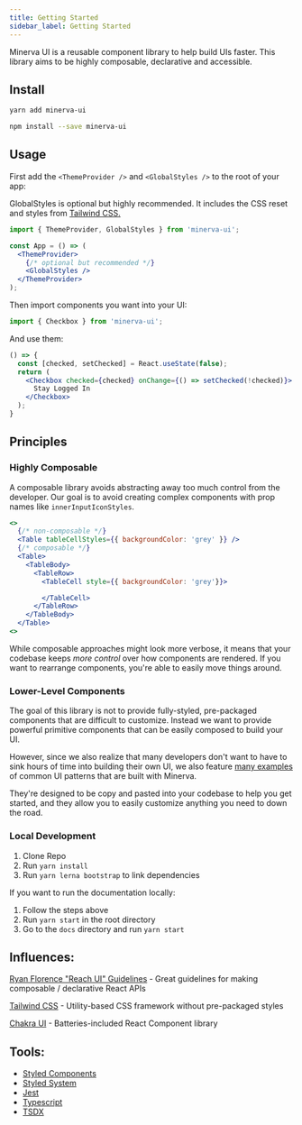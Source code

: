 ```yaml
---
title: Getting Started
sidebar_label: Getting Started
---
```


Minerva UI is a reusable component library to help build UIs faster. This library aims to be highly composable, declarative and accessible.

## Install

```bash
yarn add minerva-ui
```
```bash
npm install --save minerva-ui
```

## Usage

First add the `<ThemeProvider />` and `<GlobalStyles />` to the root of your app:

GlobalStyles is optional but highly recommended. It includes the CSS reset and styles from [Tailwind CSS.](https://tailwindcss.com/docs/preflight)

```jsx highlightOnly
import { ThemeProvider, GlobalStyles } from 'minerva-ui';

const App = () => (
  <ThemeProvider>
    {/* optional but recommended */}
    <GlobalStyles />
  </ThemeProvider>
);
```

Then import components you want into your UI:

```js
import { Checkbox } from 'minerva-ui';
```

And use them:

```jsx live
() => {
  const [checked, setChecked] = React.useState(false);
  return (
    <Checkbox checked={checked} onChange={() => setChecked(!checked)}>
      Stay Logged In
    </Checkbox>
  );
}
```

## Principles

### Highly Composable

A composable library avoids abstracting away too much control from the developer. Our goal is to avoid creating complex components with prop names like `innerInputIconStyles`.

```jsx highlightOnly
<>
  {/* non-composable */}
  <Table tableCellStyles={{ backgroundColor: 'grey' }} />
  {/* composable */}
  <Table>
    <TableBody>
      <TableRow>
        <TableCell style={{ backgroundColor: 'grey'}}>

        </TableCell>
      </TableRow>
    </TableBody>
  </Table>
<>
```

While composable approaches might look more verbose, it means that your codebase keeps _more control_ over how components are rendered. If you want to rearrange components, you're able to easily move things around.

### Lower-Level Components

The goal of this library is not to provide fully-styled, pre-packaged components that are difficult to customize. Instead we want to provide powerful primitive components that can be easily composed to build your UI.

However, since we also realize that many developers don't want to have to sink hours of time into building their own UI, we also feature [many examples](/examples/Cards) of common UI patterns that are built with Minerva.

They're designed to be copy and pasted into your codebase to help you get started, and they allow you to easily customize anything you need to down the road.

### Local Development

1. Clone Repo
2. Run `yarn install`
3. Run `yarn lerna bootstrap` to link dependencies

If you want to run the documentation locally:
1. Follow the steps above
2. Run `yarn start` in the root directory
3. Go to the `docs` directory and run `yarn start`

## Influences:

[Ryan Florence "Reach UI" Guidelines](https://gist.github.com/ryanflorence/e5c794e6093d16a69fa88d2112a292f7) - Great guidelines for making composable / declarative React APIs

[Tailwind CSS](https://tailwindcss.com/) - Utility-based CSS framework without pre-packaged styles

[Chakra UI](https://chakra-ui.com/) - Batteries-included React Component library

## Tools:

- [Styled Components](https://styled-components.com/)
- [Styled System](https://styled-system.com/)
- [Jest](https://jestjs.io/)
- [Typescript](https://www.typescriptlang.org/)
- [TSDX](https://github.com/jaredpalmer/tsdx)


